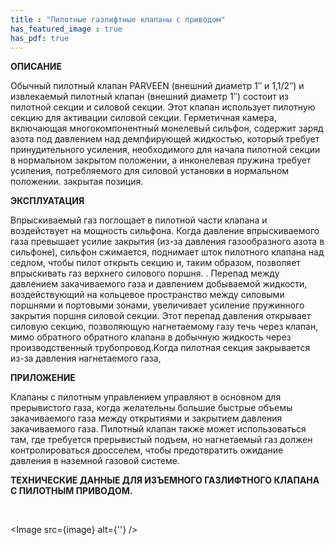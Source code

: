 ```yaml
---
title : "Пилотные газлифтные клапаны с приводом"
has_featured_image : true
has_pdf: true
---
```


**ОПИСАНИЕ**

Обычный пилотный клапан PARVEEN (внешний диаметр 1″ и 1,1/2″) и извлекаемый пилотный клапан (внешний диаметр 1″) состоит из пилотной секции и силовой секции. Этот клапан использует пилотную секцию для активации силовой секции. Герметичная камера, включающая многокомпонентный монелевый сильфон, содержит заряд азота под давлением над демпфирующей жидкостью, который требует принудительного усиления, необходимого для начала пилотной секции в нормальном закрытом положении, а инконелевая пружина требует усиления, потребляемого для силовой установки в нормальном положении. закрытая позиция.

**ЭКСПЛУАТАЦИЯ**

Впрыскиваемый газ поглощает в пилотной части клапана и воздействует на мощность сильфона. Когда давление впрыскиваемого газа превышает усилие закрытия (из-за давления газообразного азота в сильфоне), сильфон сжимается, поднимает шток пилотного клапана над седлом, чтобы пилот открыть секцию и, таким образом, позволяет впрыскивать газ верхнего силового поршня. . Перепад между давлением закачиваемого газа и давлением добываемой жидкости, воздействующий на кольцевое пространство между силовыми поршнями и портовыми зонами, увеличивает усиление пружинного закрытия поршня силовой секции. Этот перепад давления открывает силовую секцию, позволяющую нагнетаемому газу течь через клапан, мимо обратного обратного клапана в добычную жидкость через производственный трубопровод.Когда пилотная секция закрывается из-за давления нагнетаемого газа,

**ПРИЛОЖЕНИЕ**

Клапаны с пилотным управлением управляют в основном для прерывистого газа, когда желательны большие быстрые объемы закачиваемого газа между открытиями и закрытием давления закачиваемого газа. Пилотный клапан также может использоваться там, где требуется прерывистый подъем, но нагнетаемый газ должен контролироваться дросселем, чтобы предотвратить ожидание давления в наземной газовой системе.

**ТЕХНИЧЕСКИЕ ДАННЫЕ ДЛЯ ИЗЪЕМНОГО ГАЗЛИФТНОГО КЛАПАНА С ПИЛОТНЫМ ПРИВОДОМ.**

<br />

<Image src={image} alt={''} />